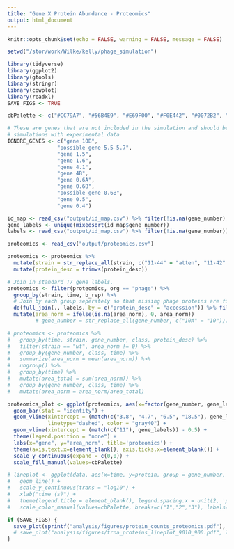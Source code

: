 ```yaml
---
title: "Gene X Protein Abundance - Proteomics"
output: html_document
---
```


```r
knitr::opts_chunk$set(echo = FALSE, warning = FALSE, message = FALSE)

setwd("/stor/work/Wilke/kelly/phage_simulation")

library(tidyverse)
library(ggplot2)
library(gtools)
library(stringr)
library(cowplot)
library(readxl)
SAVE_FIGS <- TRUE

cbPalette <- c("#CC79A7", "#56B4E9", "#E69F00", "#F0E442", "#0072B2", "#D55E00", "#009E73", "#999999")

# These are genes that are not included in the simulation and should be removed before comparing
# simulations with experimental data
IGNORE_GENES <- c("gene 10B",
                "possible gene 5.5-5.7",
                "gene 1.5",
                "gene 1.6",
                "gene 4.1",
                "gene 4B",
                "gene 0.6A",
                "gene 0.6B",
                "possible gene 0.6B",
                "gene 0.5",
                "gene 0.4")
```

```r
id_map <- read_csv("output/id_map.csv") %>% filter(!is.na(gene_number), !(pinetree %in% IGNORE_GENES))
gene_labels <- unique(mixedsort(id_map$gene_number))
labels <- read_csv("output/id_map.csv") %>% filter(!is.na(gene_number))
```

```r

proteomics <- read_csv("output/proteomics.csv")

proteomics <- proteomics %>%
  mutate(strain = str_replace_all(strain, c("11-44" = "atten", "11-42" = "evol", "11-46" = "wt"))) %>%
  mutate(protein_desc = trimws(protein_desc))

# Join in standard T7 gene labels.
proteomics <- filter(proteomics, org == "phage") %>% 
  group_by(strain, time, b_rep) %>%
  # Join by each group seperately so that missing phage proteins are filled in with NAs
  do(full_join(., labels, by = c("protein_desc" = "accession")) %>% fill(strain, time, b_rep)) %>%
  mutate(area_norm = ifelse(is.na(area_norm), 0, area_norm))
         # gene_number = str_replace_all(gene_number, c("10A" = "10"))) # Fill in missing proteins (NAs) with 0

# proteomics <- proteomics %>%
#   group_by(time, strain, gene_number, class, protein_desc) %>% 
#   filter(strain == "wt", area_norm != 0) %>%
#   group_by(gene_number, class, time) %>%
#   summarize(area_norm = mean(area_norm)) %>%
#   ungroup() %>% 
#   group_by(time) %>% 
#   mutate(area_total = sum(area_norm)) %>% 
#   group_by(gene_number, class, time) %>% 
#   mutate(area_norm = area_norm/area_total)

proteomics_plot <- ggplot(proteomics, aes(x=factor(gene_number, gene_labels), area_norm, fill=factor(class))) +
  geom_bar(stat = "identity") +
  geom_vline(xintercept = (match(c("3.8", "4.7", "6.5", "18.5"), gene_labels)) - 0.5, 
             linetype="dashed", color = "gray40") +
  geom_vline(xintercept = (match(c("11"), gene_labels)) - 0.5) +
  theme(legend.position = "none") +
  labs(x="gene", y="area_norm", title='proteomics') +
  theme(axis.text.x=element_blank(), axis.ticks.x=element_blank()) +
  scale_y_continuous(expand = c(0,0)) +
  scale_fill_manual(values=cbPalette)

# lineplot <- ggplot(data, aes(x=time, y=protein, group = gene_number, color=factor(class))) +
#   geom_line() +
#   scale_y_continuous(trans = "log10") + 
#   xlab("time (s)") +
#   theme(legend.title = element_blank(), legend.spacing.x = unit(2, 'pt')) + 
#   scale_color_manual(values=cbPalette, breaks=c("1","2","3"), labels=c("class I", "class II", "class III")) + xlim(0,1000) 

if (SAVE_FIGS) {
  save_plot(sprintf("analysis/figures/protein_counts_proteomics.pdf"), proteomics_plot, base_width = 8, base_height = 7)
  # save_plot("analysis/figures/trna_proteins_lineplot_9010_900.pdf", lineplot, base_height = 4, base_aspect_ratio = 1.7)
}
```